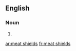 ==English==

===Noun===
{{head|en}}

# {{plural of|meat shield}}

[[ar:meat shields]]
[[fr:meat shields]]